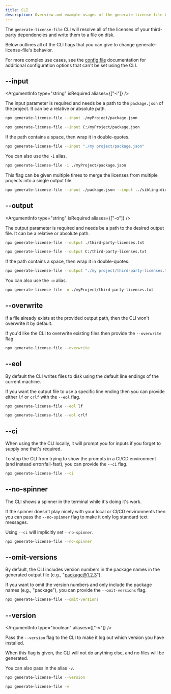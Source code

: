```yaml
---
title: CLI
description: Overview and example usages of the generate license file CLI
---
```



The `generate-license-file` CLI will resolve all of the licenses of your third-party dependencies and write them to a file on disk.

Below outlines all of the CLI flags that you can give to change generate-license-file's behavior.

For more complex use cases, see the [config file](./config-file.mdx) documentation for additional configuration options that can't
be set using the CLI.

## --input

<ArgumentInfo type="string" isRequired aliases={["-i"]} />

The input parameter is required and needs be a path to the `package.json` of the project. It can be a relative or absolute path.

```bash
npx generate-license-file --input ./myProject/package.json

npx generate-license-file --input C:/myProject/package.json
```

If the path contains a space, then wrap it in double-quotes.

```bash
npx generate-license-file --input "./my project/package.json"
```

You can also use the `-i` alias.

```bash
npx generate-license-file -i ./myProject/package.json
```

This flag can be given multiple times to merge the licenses from multiple projects into a single output file.

```bash
npx generate-license-file --input ./package.json --input ../sibling-directory/package.json
```

## --output

<ArgumentInfo type="string" isRequired aliases={["-o"]} />

The output parameter is required and needs be a path to the desired output file. It can be a relative or absolute path.

```bash
npx generate-license-file --output ./third-party-licenses.txt

npx generate-license-file --output C:/third-party-licenses.txt
```

If the path contains a space, then wrap it in double-quotes.

```bash
npx generate-license-file --output "./my project/third-party-licenses.txt"
```

You can also use the `-o` alias.

```bash
npx generate-license-file -o ./myProject/third-party-licenses.txt
```

## --overwrite

<ArgumentInfo type="boolean" />

If a file already exists at the provided output path, then the CLI won't overwrite it by default.

If you'd like the CLI to overwrite existing files then provide the `--overwrite` flag

```bash
npx generate-license-file --overwrite
```

## --eol

<ArgumentInfo type="string" />

By default the CLI writes files to disk using the default line endings of the current machine.

If you want the output file to use a specific line ending then you can provide either `lf` or `crlf` with the `--eol` flag.

```bash
npx generate-license-file --eol lf

npx generate-license-file --eol crlf
```

## --ci

<ArgumentInfo type="boolean" />

When using the the CLI locally, it will prompt you for inputs if you forget to supply one that's required.

To stop the CLI from trying to show the prompts in a CI/CD environment (and instead error/fail-fast), you can provide the `--ci` flag.

```bash
npx generate-license-file --ci
```

## --no-spinner

<ArgumentInfo type="boolean" />

The CLI shows a spinner in the terminal while it's doing it's work.

If the spinner doesn't play nicely with your local or CI/CD environments then you can pass the `--no-spinner` flag to make it only log standard text messages.

Using `--ci` will implicitly set `--no-spinner`.

```bash
npx generate-license-file --no-spinner
```

## --omit-versions

<ArgumentInfo type="boolean" />

By default, the CLI includes version numbers in the package names in the generated output file (e.g., "package@1.2.3").

If you want to omit the version numbers and only include the package names (e.g., "package"), you can provide the `--omit-versions` flag.

```bash
npx generate-license-file --omit-versions
```

## --version

<ArgumentInfo type="boolean" aliases={["-v"]} />

Pass the `--version` flag to the CLI to make it log out which version you have installed.

When this flag is given, the CLI will not do anything else, and no files will be generated.

You can also pass in the alias `-v`.

```bash
npx generate-license-file --version

npx generate-license-file -v
```
